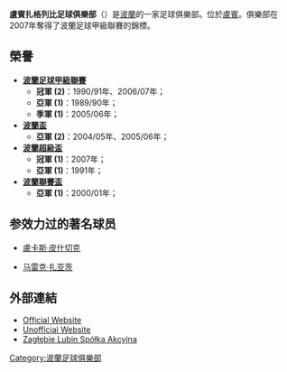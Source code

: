{{Infobox football club
| clubname   = 路賓<br />''Zagłębie Lubin''
| image      = [[File:Zagłębie_Lubin.png|180px]]
| fullname   = Zagłębie Lubin SA
| nickname   = ''Miedziowi'' (The Coppers)
| founded    = 1945年9月10日 <br> 以「''OMTUR Lubin''」名義
| ground     = {{tsl|en|Stadion Zagłębia Lubin||魯賓札格溫別體育場}}
| city       = [[盧賓|盧賓]]
| capacity   = 16,300
| chairman   = Marek Bestrzyński
| manager    = Pavel Hapal
| league     = [[波蘭足球甲級聯賽|波蘭足球甲級聯賽]]
| season     = 2021–22
| position   = 波蘭甲，第 13 位
| pattern_la1=|pattern_b1=|pattern_ra1=
| leftarm1=FF4800|body1=FF4800|rightarm1=FF4800|shorts1=ffffff|socks1=ffffff
| pattern_la2=|pattern_b2=|pattern_ra2=
| leftarm2=ffffff|body2=ffffff|rightarm2=ffffff|shorts2=ffffff|socks2=ffffff
}}
'''盧賓扎格列比足球俱樂部'''（{{lang-pl|'''KGHM Zagłębie Lubin'''}}）是[[波蘭|波蘭]]的一家足球俱樂部。位於[[盧賓|盧賓]]。俱樂部在2007年奪得了波蘭足球甲級聯賽的錦標。

== 榮譽 ==
* '''[[波蘭足球甲級聯賽|波蘭足球甲級聯賽]]'''
** '''冠軍 (2)'''：1990/91年、2006/07年；
** '''亞軍 (1)'''：1989/90年；
** '''季軍 (1)'''：2005/06年；
* '''[[波蘭盃|波蘭盃]]'''
** '''亞軍 (2)'''：2004/05年、2005/06年；
* '''[[波蘭超級盃|波蘭超級盃]]'''
** '''冠軍 (1)'''：2007年；
** '''亞軍 (1)'''：1991年；
* '''[[波蘭聯賽盃|波蘭聯賽盃]]'''
** '''亞軍 (1)'''：2000/01年；

==参效力过的著名球员==

* {{flagicon|Poland}} [[盧卡斯·皮什切克|盧卡斯·皮什切克]]
* {{flagicon|Poland}} [[马雷克·扎亚茨|马雷克·扎亚茨]]

==外部連結==
{{commons category|Zagłębie Lubin}}
* [https://web.archive.org/web/20090115201744/http://www.zaglebie-lubin.pl/ Official Website] {{pl icon}}
* [http://www.zaglebie.org/ Unofficial Website] {{Wayback|url=http://www.zaglebie.org/ |date=20120113031657 }} {{pl icon}}
* [http://www.90minut.pl/skarb.php?id_klub=439&id_sezon=81 Zagłębie Lubin Spółka Akcyjna] {{Wayback|url=http://www.90minut.pl/skarb.php?id_klub=439&id_sezon=81 |date=20201201030511 }} {{pl icon}}

{{DEFAULTSORT:Zagłębie Lubin}}
[[Category:波蘭足球俱樂部|Category:波蘭足球俱樂部]]